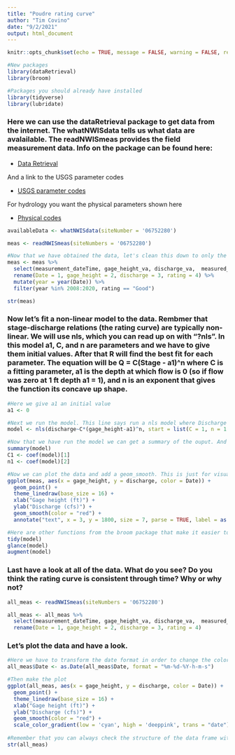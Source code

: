```yaml
---
title: "Poudre rating curve"
author: "Tim Covino"
date: "9/2/2021"
output: html_document
---
```


```r

knitr::opts_chunk$set(echo = TRUE, message = FALSE, warning = FALSE, results = FALSE)

```

```r
#New packages
library(dataRetrieval)
library(broom)

#Packages you should already have installed 
library(tidyverse)
library(lubridate)

```


### Here we can use the dataRetrieval package to get data from the internet. The whatNWISdata tells us what data are avalailable. The readNWISmeas provides the field measurement data. Info on the package can be found here:  

+ [Data Retrieval](https://cran.r-project.org/web/packages/dataRetrieval/vignettes/dataRetrieval.html)
 
And a link to the USGS parameter codes

+ [USGS parameter codes](https://help.waterdata.usgs.gov/codes-and-parameters/parameters)

For hydrology you want the physical parameters shown here

+ [Physical codes](https://help.waterdata.usgs.gov/parameter_cd?group_cd=PHY)
```r
availableData <- whatNWISdata(siteNumber = '06752280')

meas <- readNWISmeas(siteNumbers = '06752280')

#Now that we have obtained the data, let's clean this down to only the columns we want/need. Remember that select(something) will do that for us. The new command you see here "rename" will rename the column headers. What we are doing here is saying rename column 1 as Date, and so on. The next thing is that we are going to filter the data down to only include the years (2008-2020) and "Good" measurements. When the USGS takes a flow measurement they rate it as Good, Fair, Poor, or Unspecified. We only want the good ones.  
meas <- meas %>% 
  select(measurement_dateTime, gage_height_va, discharge_va,  measured_rating_diff) %>% 
  rename(Date = 1, gage_height = 2, discharge = 3, rating = 4) %>% 
  mutate(year = year(Date)) %>% 
  filter(year %in% 2008:2020, rating == "Good")

str(meas)
```


### Now let's fit a non-linear model to the data. Rembmer that stage-discharge relations (the rating curve) are typically non-linear. We will use nls, which you can read up on with "?nls". In this model a1, C, and n are parameters and we have to give them initial values. After that R will find the best fit for each parameter. The equation will be Q = C(Stage - a1)^n where C is a fitting parameter, a1 is the depth at which flow is 0 (so if flow was zero at 1 ft depth a1 = 1), and n is an exponent that gives the function its concave up shape.
```r
#Here we give a1 an initial value
a1 <- 0 

#Next we run the model. This line says run a nls model where Discharge = C*(gage height - a1)^n. In R statistical models the ~ is similar to equals. It basically means predict discharge using this function. 
model <- nls(discharge~C*(gage_height-a1)^n, start = list(C = 1, n = 1.2), data = meas, trace=T)

#Now that we have run the model we can get a summary of the ouput. And we can also pull out the parameters that we are intersted in (C and n).
summary(model)
C1 <- coef(model)[1]
n1 <- coef(model)[2]

#Now we can plot the data and add a geom_smooth. This is just for visual, it isn't the actual model we just fit. Next we annotate the figure with the equations (i.e., the rating curve).
ggplot(meas, aes(x = gage_height, y = discharge, color = Date)) +
  geom_point() +
  theme_linedraw(base_size = 16) +
  xlab("Gage height (ft)") +
  ylab("Discharge (cfs)") +
  geom_smooth(color = "red") +
  annotate("text", x = 3, y = 1800, size = 7, parse = TRUE, label = as.character(expression(paste("Q =", 5.97, "*", Stage^{2.98}))))

#Here are other functions from the broom package that make it easier to look at the output of a model.
tidy(model)
glance(model)
augment(model)

```

### Last have a look at all of the data. What do you see? Do you think the rating curve is consistent through time? Why or why not?

```r
all_meas <- readNWISmeas(siteNumbers = '06752280')

all_meas <- all_meas %>% 
  select(measurement_dateTime, gage_height_va, discharge_va,  measured_rating_diff) %>% 
  rename(Date = 1, gage_height = 2, discharge = 3, rating = 4) 
```

### Let's plot the data and have a look. 
```r
#Here we have to transform the date format in order to change the color ramp from the default (blue) to something with more contrast. 
all_meas$Date <- as.Date(all_meas$Date, format = "%m-%d-%Y-h-m-s")

#Then make the plot
ggplot(all_meas, aes(x = gage_height, y = discharge, color = Date)) +
  geom_point() +
  theme_linedraw(base_size = 16) +
  xlab("Gage height (ft)") +
  ylab("Discharge (cfs)") +
  geom_smooth(color = "red") +
  scale_color_gradient(low = 'cyan', high = 'deeppink', trans = "date")
  
#Remember that you can always check the structure of the data frame with:
str(all_meas)
```











